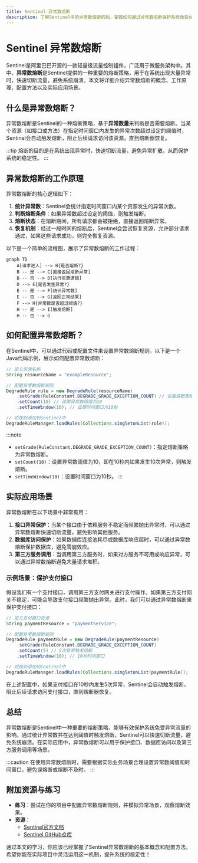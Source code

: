 ```yaml
---
title: Sentinel 异常数熔断
description: 了解Sentinel中的异常数熔断机制，掌握如何通过异常数熔断保护系统免受异常流量的影响。
---
```


# Sentinel 异常数熔断

Sentinel是阿里巴巴开源的一款轻量级流量控制组件，广泛用于微服务架构中。其中，**异常数熔断**是Sentinel提供的一种重要的熔断策略，用于在系统出现大量异常时，快速切断流量，避免系统崩溃。本文将详细介绍异常数熔断的概念、工作原理、配置方法以及实际应用场景。

## 什么是异常数熔断？

异常数熔断是Sentinel的一种熔断策略，基于**异常数量**来判断是否需要熔断。当某个资源（如接口或方法）在指定时间窗口内发生的异常次数超过设定的阈值时，Sentinel会自动触发熔断，阻止后续请求访问该资源，直到熔断器恢复。

:::tip
熔断的目的是在系统出现异常时，快速切断流量，避免异常扩散，从而保护系统的稳定性。
:::

## 异常数熔断的工作原理

异常数熔断的核心逻辑如下：

1. **统计异常数**：Sentinel会统计指定时间窗口内某个资源发生的异常次数。
2. **判断熔断条件**：如果异常数超过设定的阈值，则触发熔断。
3. **熔断状态**：在熔断期间，所有请求都会被拒绝，直接返回熔断异常。
4. **恢复机制**：经过一段时间的熔断后，Sentinel会尝试恢复资源，允许部分请求通过，如果这些请求成功，则完全恢复资源。

以下是一个简单的流程图，展示了异常数熔断的工作过程：

```mermaid
graph TD
    A[请求进入] --> B{是否熔断?}
    B -- 是 --> C[直接返回熔断异常]
    B -- 否 --> D[执行资源逻辑]
    D --> E{是否发生异常?}
    E -- 是 --> F[统计异常数]
    E -- 否 --> G[返回正常结果]
    F --> H{异常数是否超过阈值?}
    H -- 是 --> I[触发熔断]
    H -- 否 --> G
```

## 如何配置异常数熔断？

在Sentinel中，可以通过代码或配置文件来设置异常数熔断规则。以下是一个Java代码示例，展示如何配置异常数熔断：

```java
// 定义资源名称
String resourceName = "exampleResource";

// 配置异常数熔断规则
DegradeRule rule = new DegradeRule(resourceName)
    .setGrade(RuleConstant.DEGRADE_GRADE_EXCEPTION_COUNT) // 设置熔断策略为异常数
    .setCount(10) // 设置异常数阈值为10
    .setTimeWindow(10); // 设置时间窗口为10秒

// 将规则添加到Sentinel中
DegradeRuleManager.loadRules(Collections.singletonList(rule));
```

:::note
- `setGrade(RuleConstant.DEGRADE_GRADE_EXCEPTION_COUNT)`：指定熔断策略为异常数熔断。
- `setCount(10)`：设置异常数阈值为10，即在10秒内如果发生10次异常，则触发熔断。
- `setTimeWindow(10)`：设置时间窗口为10秒。
:::

## 实际应用场景

异常数熔断在以下场景中非常有用：

1. **接口异常保护**：当某个接口由于依赖服务不稳定而频繁抛出异常时，可以通过异常数熔断快速切断流量，避免影响其他服务。
2. **数据库访问保护**：如果数据库连接池耗尽或数据库响应超时，可以通过异常数熔断保护数据库，避免雪崩效应。
3. **第三方服务调用**：当调用第三方服务时，如果对方服务不可用或响应异常，可以通过异常数熔断避免大量请求堆积。

### 示例场景：保护支付接口

假设我们有一个支付接口，调用第三方支付网关进行支付操作。如果第三方支付网关不稳定，可能会导致支付接口频繁抛出异常。此时，我们可以通过异常数熔断来保护支付接口：

```java
// 定义支付接口资源
String paymentResource = "paymentService";

// 配置异常数熔断规则
DegradeRule paymentRule = new DegradeRule(paymentResource)
    .setGrade(RuleConstant.DEGRADE_GRADE_EXCEPTION_COUNT)
    .setCount(5) // 5次异常触发熔断
    .setTimeWindow(10); // 10秒时间窗口

// 将规则添加到Sentinel中
DegradeRuleManager.loadRules(Collections.singletonList(paymentRule));
```

在上述配置中，如果支付接口在10秒内发生5次异常，Sentinel会自动触发熔断，阻止后续请求访问支付接口，直到熔断器恢复。

## 总结

异常数熔断是Sentinel中一种重要的熔断策略，能够有效保护系统免受异常流量的影响。通过统计异常数并在达到阈值时触发熔断，Sentinel可以快速切断流量，避免系统崩溃。在实际应用中，异常数熔断可以用于保护接口、数据库访问以及第三方服务调用等场景。

:::caution
在使用异常数熔断时，需要根据实际业务场景合理设置异常数阈值和时间窗口，避免误熔断或熔断不及时。
:::

## 附加资源与练习

- **练习**：尝试在你的项目中配置异常数熔断规则，并模拟异常场景，观察熔断效果。
- **资源**：
  - [Sentinel官方文档](https://sentinelguard.io/)
  - [Sentinel GitHub仓库](https://github.com/alibaba/Sentinel)

通过本文的学习，你应该已经掌握了Sentinel异常数熔断的基本概念和配置方法。希望你能在实际项目中灵活运用这一机制，提升系统的稳定性！